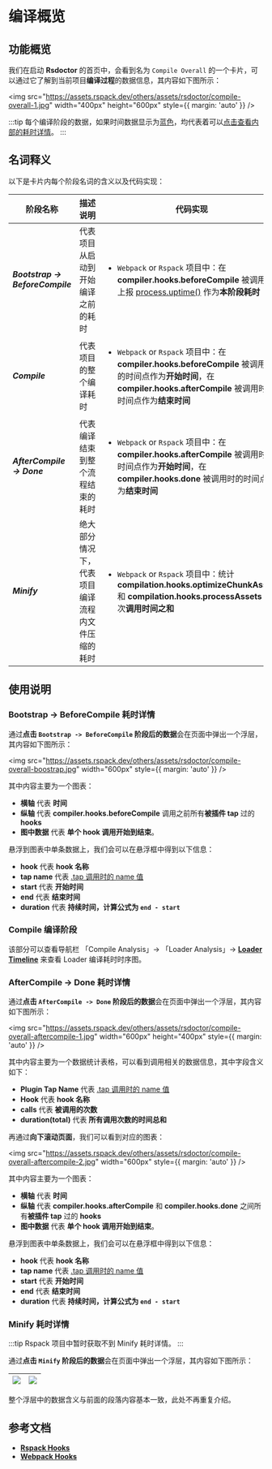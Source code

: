 # 编译概览

## 功能概览

我们在启动 **Rsdoctor** 的首页中，会看到名为 `Compile Overall` 的一个卡片，可以通过它了解到当前项目**编译过程**的数据信息，其内容如下图所示：

<img
  src="https://assets.rspack.dev/others/assets/rsdoctor/compile-overall-1.jpg"
  width="400px"
  height="600px"
  style={{ margin: 'auto' }}
/>

:::tip
每个编译阶段的数据，如果时间数据显示为<u>蓝色</u>，均代表着可以<u>点击查看内部的耗时详情</u>。
:::

## 名词释义

以下是卡片内每个阶段名词的含义以及代码实现：

| 阶段名称                                 | 描述说明                                         | 代码实现                                                                                                                                                                                                            |
| ---------------------------------------- | ------------------------------------------------ | ------------------------------------------------------------------------------------------------------------------------------------------------------------------------------------------------------------------- |
| <b><i>Bootstrap -> BeforeCompile</i></b> | 代表项目从启动到开始编译之前的耗时               | <ul><li>`Webpack` or `Rspack` 项目中：在 **compiler.hooks.beforeCompile** 被调用时上报 [process.uptime()](https://nodejs.org/dist/latest-v18.x/docs/api/process.html#processuptime) 作为<b>本阶段耗时</b></li></ul> |
| <b><i>Compile</i></b>                    | 代表项目的整个编译耗时                           | <ul><li>`Webpack` or `Rspack` 项目中：在 **compiler.hooks.beforeCompile** 被调用时的时间点作为<b>开始时间</b>，在 **compiler.hooks.afterCompile** 被调用时的时间点作为<b>结束时间</b></li></ul>                     |
| <b><i>AfterCompile -> Done</i></b>       | 代表编译结束到整个流程结束的耗时                 | <ul><li>`Webpack` or `Rspack` 项目中：在 **compiler.hooks.afterCompile** 被调用时的时间点作为<b>开始时间</b>，在 **compiler.hooks.done** 被调用时的时间点作为<b>结束时间</b></li></ul>                              |
| <b><i>Minify</i></b>                     | 绝大部分情况下，代表项目编译流程内文件压缩的耗时 | <ul><li>`Webpack` or `Rspack` 项目中：统计 **compilation.hooks.optimizeChunkAssets** 和 **compilation.hooks.processAssets** 每次<b>调用时间之和</b></li></ul>                                                       |

## 使用说明

### Bootstrap -> BeforeCompile 耗时详情

通过**点击 `Bootstrap -> BeforeCompile` 阶段后的数据**会在页面中弹出一个浮层，其内容如下图所示：

<img
  src="https://assets.rspack.dev/others/assets/rsdoctor/compile-overall-boostrap.jpg"
  width="600px"
  style={{ margin: 'auto' }}
/>

其中内容主要为一个图表：

- **横轴** 代表 **时间**
- **纵轴** 代表 **compiler.hooks.beforeCompile** 调用之前所有**被插件 tap** 过的 **hooks**
- **图中数据** 代表 **单个 hook 调用开始到结束**。

悬浮到图表中单条数据上，我们会可以在悬浮框中得到以下信息：

- **hook** 代表 **hook 名称**
- **tap name** 代表 [.tap 调用时的 name 值](https://github.com/webpack/tapable#hookhookmap-interface)
- **start** 代表 **开始时间**
- **end** 代表 **结束时间**
- **duration** 代表 **持续时间，计算公式为 `end - start`**

### Compile 编译阶段

该部分可以查看导航栏 「Compile Analysis」-> 「Loader Analysis」-> [**Loader Timeline**](./loaders-timeline.mdx) 来查看 Loader 编译耗时时序图。

### AfterCompile -> Done 耗时详情

通过**点击 `AfterCompile -> Done` 阶段后的数据**会在页面中弹出一个浮层，其内容如下图所示：

<img
  src="https://assets.rspack.dev/others/assets/rsdoctor/compile-overall-aftercompile-1.jpg"
  width="600px"
  height="400px"
  style={{ margin: 'auto' }}
/>

其中内容主要为一个数据统计表格，可以看到调用相关的数据信息，其中字段含义如下：

- **Plugin Tap Name** 代表 [.tap 调用时的 name 值](https://github.com/webpack/tapable#hookhookmap-interface)
- **Hook** 代表 **hook 名称**
- **calls** 代表 **被调用的次数**
- **duration(total)** 代表 **所有调用次数的时间总和**

再通过**向下滚动页面**，我们可以看到对应的图表：

<img
  src="https://assets.rspack.dev/others/assets/rsdoctor/compile-overall-aftercompile-2.jpg"
  width="600px"
  style={{ margin: 'auto' }}
/>

其中内容主要为一个图表：

- **横轴** 代表 **时间**
- **纵轴** 代表 **compiler.hooks.afterCompile** 和 **compiler.hooks.done** 之间所有**被插件 tap** 过的 **hooks**
- **图中数据** 代表 **单个 hook 调用开始到结束**。

悬浮到图表中单条数据上，我们会可以在悬浮框中得到以下信息：

- **hook** 代表 **hook 名称**
- **tap name** 代表 [.tap 调用时的 name 值](https://github.com/webpack/tapable#hookhookmap-interface)
- **start** 代表 **开始时间**
- **end** 代表 **结束时间**
- **duration** 代表 **持续时间，计算公式为 `end - start`**

### Minify 耗时详情

:::tip
Rspack 项目中暂时获取不到 Minify 耗时详情。
:::

通过**点击 `Minify` 阶段后的数据**会在页面中弹出一个浮层，其内容如下图所示：

| <img src="https://assets.rspack.dev/others/assets/rsdoctor/compile-overall-minify-1.jpg" /> | <img src="https://assets.rspack.dev/others/assets/rsdoctor/compile-overall-minify-2.jpg" /> |
| ------------------------------------------------------------------------------------------- | ------------------------------------------------------------------------------------------- |

整个浮层中的数据含义与前面的段落内容基本一致，此处不再重复介绍。

## 参考文档

- [**Rspack Hooks**](https://www.rspack.dev/api/plugin-api.html#beforecompile)
- [**Webpack Hooks**](https://webpack.js.org/api/compilation-hooks/)
